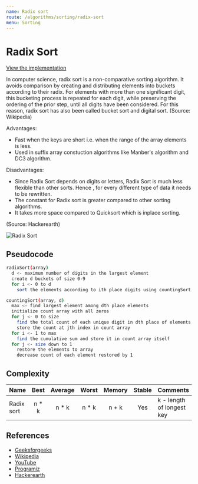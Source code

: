 ```yaml
---
name: Radix sort
route: /algorithms/sorting/radix-sort
menu: Sorting
---
```


# Radix Sort

[View the implementation](https://github.com/nejcm/js-algorithms/blob/master/src/algorithms/sorting/radix-sort/index.ts)

In computer science, radix sort is a non-comparative sorting algorithm. It avoids
comparison by creating and distributing elements into buckets according to their radix.
For elements with more than one significant digit, this bucketing process is repeated for
each digit, while preserving the ordering of the prior step, until all digits have been
considered. For this reason, radix sort has also been called bucket sort and digital sort.
(Source: Wikipedia)

Advantages:

- Fast when the keys are short i.e. when the range of the array elements is less.
- Used in suffix array constuction algorithms like Manber's algorithm and DC3 algorithm.

Disadvantages:

- Since Radix Sort depends on digits or letters, Radix Sort is much less flexible than
  other sorts. Hence , for every different type of data it needs to be rewritten.
- The constant for Radix sort is greater compared to other sorting algorithms.
- It takes more space compared to Quicksort which is inplace sorting.

(Source: Hackerearth)

![Radix Sort](https://www.researchgate.net/publication/291086231/figure/fig1/AS:614214452404240@1523451545568/Simplistic-illustration-of-the-steps-performed-in-a-radix-sort-In-this-example-the.png)

## Pseudocode

```bash
radixSort(array)
  d <- maximum number of digits in the largest element
  create d buckets of size 0-9
  for i <- 0 to d
    sort the elements according to ith place digits using countingSort

countingSort(array, d)
  max <- find largest element among dth place elements
  initialize count array with all zeros
  for j <- 0 to size
    find the total count of each unique digit in dth place of elements and
    store the count at jth index in count array
  for i <- 1 to max
    find the cumulative sum and store it in count array itself
  for j <- size down to 1
    restore the elements to array
    decrease count of each element restored by 1
```

## Complexity

| Name       |  Best  | Average | Worst  | Memory | Stable | Comments                  |
| ---------- | :----: | :-----: | :----: | :----: | :----: | :------------------------ |
| Radix sort | n \* k | n \* k  | n \* k | n + k  |  Yes   | k - length of longest key |

## References

- [Geeksforgeeks](https://www.geeksforgeeks.org/radix-sort/)
- [Wikipedia](https://en.wikipedia.org/wiki/Radix_sort)
- [YouTube](https://www.youtube.com/watch?v=nu4gDuFabIM&ab_channel=GeeksforGeeks)
- [Programiz](https://www.programiz.com/dsa/radix-sort)
- [Hackerearth](https://www.hackerearth.com/practice/algorithms/sorting/radix-sort/tutorial/)
